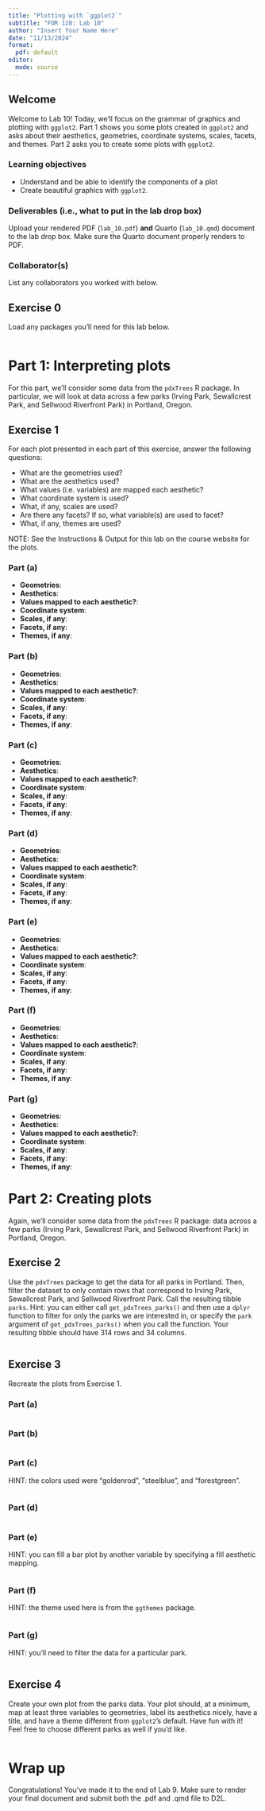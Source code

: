 ```yaml
---
title: "Plotting with `ggplot2`"
subtitle: "FOR 128: Lab 10"
author: "Insert Your Name Here"
date: "11/13/2024"
format:
  pdf: default
editor: 
  mode: source
---
```


## Welcome

Welcome to Lab 10! Today, we'll focus on the grammar of graphics and plotting with `ggplot2`. Part 1 shows you some plots created in `ggplot2` and asks about their aesthetics, geometries, coordinate systems, scales, facets, and themes. Part 2 asks you to create some plots with `ggplot2`.

### Learning objectives

-   Understand and be able to identify the components of a plot
-   Create beautiful graphics with `ggplot2`. 

### Deliverables (i.e., what to put in the lab drop box)

Upload your rendered PDF (`lab_10.pdf`) **and** Quarto (`lab_10.qmd`) document to the lab drop box. Make sure the Quarto document properly renders to PDF.

### Collaborator(s)

List any collaborators you worked with below. 




## Exercise 0

Load any packages you'll need for this lab below.

```r

```


# Part 1: Interpreting plots

For this part, we'll consider some data from the `pdxTrees` R package. In particular, we will look at data across a few parks (Irving Park, Sewallcrest Park, and Sellwood Riverfront Park) in Portland, Oregon. 

## Exercise 1

For each plot presented in each part of this exercise, answer the following questions:

-   What are the geometries used?
-   What are the aesthetics used? 
-   What values (i.e. variables) are mapped each aesthetic? 
-   What coordinate system is used?
-   What, if any, scales are used? 
-   Are there any facets? If so, what variable(s) are used to facet?
-   What, if any, themes are used? 

NOTE: See the Instructions & Output for this lab on the course website for the plots.

### Part (a)

-   **Geometries**:
-   **Aesthetics**:
-   **Values mapped to each aesthetic?**: 
-   **Coordinate system**: 
-   **Scales, if any**:
-   **Facets, if any**:
-   **Themes, if any**:

### Part (b)

-   **Geometries**:
-   **Aesthetics**:
-   **Values mapped to each aesthetic?**: 
-   **Coordinate system**: 
-   **Scales, if any**:
-   **Facets, if any**:
-   **Themes, if any**:

### Part (c)

-   **Geometries**:
-   **Aesthetics**:
-   **Values mapped to each aesthetic?**: 
-   **Coordinate system**: 
-   **Scales, if any**:
-   **Facets, if any**:
-   **Themes, if any**:

### Part (d)

-   **Geometries**:
-   **Aesthetics**:
-   **Values mapped to each aesthetic?**: 
-   **Coordinate system**: 
-   **Scales, if any**:
-   **Facets, if any**:
-   **Themes, if any**:

### Part (e)

-   **Geometries**:
-   **Aesthetics**:
-   **Values mapped to each aesthetic?**: 
-   **Coordinate system**: 
-   **Scales, if any**:
-   **Facets, if any**:
-   **Themes, if any**:

### Part (f)

-   **Geometries**:
-   **Aesthetics**:
-   **Values mapped to each aesthetic?**: 
-   **Coordinate system**: 
-   **Scales, if any**:
-   **Facets, if any**:
-   **Themes, if any**:

### Part (g)

-   **Geometries**:
-   **Aesthetics**:
-   **Values mapped to each aesthetic?**: 
-   **Coordinate system**: 
-   **Scales, if any**:
-   **Facets, if any**:
-   **Themes, if any**:


# Part 2: Creating plots

Again, we'll consider some data from the `pdxTrees` R package: data across a few parks (Irving Park, Sewallcrest Park, and Sellwood Riverfront Park) in Portland, Oregon. 

## Exercise 2

Use the `pdxTrees` package to get the data for all parks in Portland. Then, filter the dataset to only contain rows that correspond to Irving Park, Sewallcrest Park, and Sellwood Riverfront Park. Call the resulting tibble `parks`. Hint: you can either call `get_pdxTrees_parks()` and then use a `dplyr` function to filter for only the parks we are interested in, or specify the `park` argument of `get_pdxTrees_parks()` when you call the function. Your resulting tibble should have 314 rows and 34 columns. 

```r

```

## Exercise 3

Recreate the plots from Exercise 1. 

### Part (a)

```r

```


### Part (b)

```r

```


### Part (c)

HINT: the colors used were "goldenrod", "steelblue", and "forestgreen". 

```r

```


### Part (d)

```r

```


### Part (e)

HINT: you can fill a bar plot by another variable by specifying a fill aesthetic mapping. 

```r

```


### Part (f)

HINT: the theme used here is from the `ggthemes` package.

```r

```


### Part (g)

HINT: you'll need to filter the data for a particular park. 

```r

```


## Exercise 4

Create your own plot from the parks data. Your plot should, at a minimum, map at least three variables to geometries, label its aesthetics nicely, have a title, and have a theme different from `ggplot2`'s default. Have fun with it! Feel free to choose different parks as well if you'd like.  

```r

```



# Wrap up

Congratulations! You've made it to the end of Lab 9. Make sure to render your final document and submit both the .pdf and .qmd file to D2L.
